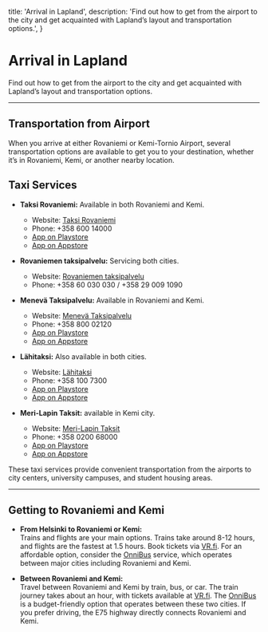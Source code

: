  title: 'Arrival in Lapland',
  description:
    'Find out how to get from the airport to the city and get acquainted with Lapland’s layout and transportation options.',
}

# Arrival in Lapland

Find out how to get from the airport to the city and get acquainted with Lapland’s layout and transportation options.

---

## Transportation from Airport

When you arrive at either Rovaniemi or Kemi-Tornio Airport, several transportation options are available to get you to your destination, whether it’s in Rovaniemi, Kemi, or another nearby location.

## Taxi Services

- **Taksi Rovaniemi:** Available in both Rovaniemi and Kemi.  
  - Website: [Taksi Rovaniemi](https://taksirovaniemi.fi/)  
  - Phone: +358 600 14000  
  - [App on Playstore](https://play.google.com/store/apps/details?id=fi.semel.rovaniemenaluetaksi&hl=fi)  
  - [App on Appstore](https://apps.apple.com/fi/app/taksi-rovaniemi/id6503334641?l=fi)

- **Rovaniemen taksipalvelu:** Servicing both cities.  
  - Website: [Rovaniemen taksipalvelu](https://www.rovaniementaksipalvelu.fi/)  
  - Phone: +358 60 030 030 / +358 29 009 1090

- **Menevä Taksipalvelu:** Available in Rovaniemi and Kemi.  
  - Website: [Menevä Taksipalvelu](https://meneva.fi/fi)  
  - Phone: +358 800 02120  
  - [App on Playstore](https://play.google.com/store/apps/details?id=uk.riide.meneva)  
  - [App on Appstore](https://apps.apple.com/fi/app/menev%C3%A4-taksi/id1403831005?ls=1)

- **Lähitaksi:** Also available in both cities.  
  - Website: [Lähitaksi](https://www.lahitaksi.fi/fi)  
  - Phone: +358 100 7300  
  - [App on Playstore](https://play.google.com/store/apps/details?id=fi.taksini.taksiniapp&pli=1)  
  - [App on Appstore](https://apps.apple.com/fi/app/taksini/id997696813)

- **Meri-Lapin Taksit:** available in Kemi city.  
  - Website: [Meri-Lapin Taksit](https://merilapintaksit.fi/)  
  - Phone: +358 0200 68000  
  - [App on Playstore](https://play.google.com/store/apps/details?id=digital.dispatch.mobilebooker.MeriLapinTaksit&hl=fi)  
  - [App on Appstore](https://apps.apple.com/tt/app/meri-lapin-taksit/id1398114488)

These taxi services provide convenient transportation from the airports to city centers, university campuses, and student housing areas.



---

## Getting to Rovaniemi and Kemi

- **From Helsinki to Rovaniemi or Kemi:**  
  Trains and flights are your main options. Trains take around 8-12 hours, and flights are the fastest at 1.5 hours. Book tickets via [VR.fi](https://www.vr.fi/en). For an affordable option, consider the [OnniBus](https://www.onnibus.com/) service, which operates between major cities including Rovaniemi and Kemi.

- **Between Rovaniemi and Kemi:**  
  Travel between Rovaniemi and Kemi by train, bus, or car. The train journey takes about an hour, with tickets available at [VR.fi](https://www.vr.fi/en). The [OnniBus](https://www.onnibus.com/) is a budget-friendly option that operates between these two cities. If you prefer driving, the E75 highway directly connects Rovaniemi and Kemi.
